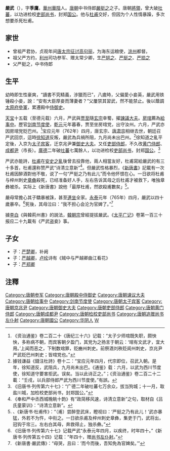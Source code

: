 '''嚴武'''（{{bd|726年||765年||catIdx=Y}}），字'''季鷹'''，[[华州_(西魏)|華州]][[华阴县|華陰]]人。[[唐朝|唐朝]]中书侍郎[[嚴挺之|嚴挺之]]之子。唐朝[[將領|將領]]，曾大破[[吐蕃|吐蕃]]，以功进检校[[吏部尚书|吏部尚书]]，封郑[[国公|国公]]。他与[[杜甫|杜甫]]交好，但因为个人性情暴躁，多次想要杀死杜甫。

==家世==
*曾祖严君协，贞观年间[[唐太宗征讨高句丽|唐太宗征讨高句丽]]，为海东运粮使，[[洮州|洮州]]都督。
*祖父严方约，[[利州|利州]]司功参军、赠太常少卿，生[[严挹之|严挹之]]、[[严挺之|严挺之]]、[[严损之|严损之]]
*父严挺之，中书侍郎

== 生平 ==

幼時即生性豪爽，“讀書不究精義，涉獵而已”，八歲時，父偏愛小妾英，嚴武用铁锤殺小妾，說：“安有大臣厚妾而薄妻者？”父屢禁其習武，然不能禁止。後以蔭調[[太原府|太原府]][[參軍|參軍]]，累遷殿中[[侍御史|侍御史]]。

[[天宝_(唐朝)|天宝]]十五载（至德元载）六月，严武與[[贾至|贾至]]隨[[李隆基|玄宗]]幸蜀，擢[[諫議大夫|諫議大夫]]。[[房琯|房琯]]薦為[[給事中|給事中]]。歷官[[剑南节度使|剑南节度使]]，[[乾元_(唐朝)|乾元]]元年暮春，贾至坐房琯党，出守汝州。六月，严武亦因房琯党贬巴州。<ref>《资治通鉴》卷二百二十《唐纪三十六》记载：“太子少师琯既失职，颇怏怏，多称病不朝，而宾客朝夕盈门，其党为之扬言于朝云：‘琯有文武才，宜大用。’上闻而恶之，下制数琯罪，贬豳州刺史。前祭酒刘秩贬阆州刺史，京兆尹严武贬巴州刺史；皆琯党也。”</ref>宝应元年（762年）四月，唐玄宗、[[唐肃宗|唐肃宗]]相继去世，朝廷召严武回京，這時[[徐知道|徐知道]]反叛，嚴武為兵禍所阻，九月尚未出巴州。<ref>據钱谦益《錢注杜詩》卷十二：“宝应元年四月，代宗即位，召武入朝。是年，徐知道反，武阻兵，九月尚未出巴。《通鉴》载：六月，以武为西川节度使，徐知道守要害拒武。误矣。当以此诗正之。”；《资治通鉴》卷二百二十二載：“壬戌，以兵部侍郎严武为西川节度使。”有誤。</ref>徐知道之亂平定後，入京为[[太子宾客|太子宾客]]，迁京兆尹兼[[御史大夫|御史大夫]]。又任[[吏部|吏部]][[侍郎|侍郎]]，不久改[[黄门侍郎|黄门侍郎]]、[[成都|成都]][[尹|尹]]（市長）。[[廣德|廣德]]二年破[[吐蕃|吐蕃]]七萬餘人，以功进检校[[吏部尚书|吏部尚书]]，封郑[[国公|国公]]。<ref>《旧唐书·列传第六十七》：“广德二年破吐蕃七万余众，拔当狗城；十一月，取盐川城，加检校吏部尚书，封郑国公。”</ref>

严武亦能詩，[[杜甫|杜甫]]在[[安史之亂|安史之亂]]後曾去投靠他，兩人相當友好，杜甫寫給嚴武的有三十多首，杜甫還称赞严武“诗清立意新”<ref>《奉和严中丞西城晚眺十韵》有“政简移风速，诗清立意新”之句，取材自《吕氏童蒙训》：“诗清立意新”。</ref>。但嚴武性格暴烈，《[[新唐書|新唐書]]》記載有一次杜甫因醉酒對他不敬，说了一句“严挺之乃有此儿”而令他怀恨在心。一日欲将杜甫与梓州刺史[[章彝|章彝]]殺死，已经准备好人手，左右告诉其母之后杜甫才被救下，唯独章彝被杀。实际上《新唐書》說他「最厚杜甫，然欲殺甫數矣」<ref>、《新唐书·杜甫传》：“（甫）尝醉登武床，瞪视曰：‘严挺之乃有此儿！’武亦暴猛，外若不为忤，中衔之。一日欲杀甫及梓州刺史章彝，集吏于门，武将出，冠钩于帘三。左右白其母，奔救得止，独杀彝。”</ref>。

嚴母常擔心其子驕暴被誅，甚至[[連坐|連坐]]全家。[[永泰_(唐朝)|永泰]]元年（765年）四月，嚴武以四十歲暴卒。<ref>《旧唐书·列传第六十七》记载严武“永泰元年四月，以疾终，时年四十。”《新唐书·列传第五十四》记载：“年四十，赠[[尚书左仆射|尚书左仆射]]。”</ref>死後，其母泣曰：“我不担心会沦为官婢了。”<ref>《新唐書·嚴武傳》：“母哭，且曰：‘而今而後，吾知免為官婢矣。’”</ref>

據[[李白|李白]]《與韓荊州書》的說法，[[韓朝宗|韓朝宗]]曾經提拔嚴武。《[[太平广记|太平广记]]》卷第一百三十报应二十九載有《严武盗妾》事。

==子女==
* 子：[[严楚卿|严楚卿]]，补阙
* 子：[[严越卿|严越卿]]，[[卢纶|卢纶]]诗有《贼中与严越卿曲江看花》
* 子：[[严郑卿|严郑卿]]

==注釋==
{{reflist|2}}

{{DEFAULTSORT:Y}}
[[Category:唐朝参军|Category:唐朝参军]]
[[Category:唐朝殿中侍御史|Category:唐朝殿中侍御史]]
[[Category:唐朝谏议大夫|Category:唐朝谏议大夫]]
[[Category:唐朝给事中|Category:唐朝给事中]]
[[Category:剑南节度使|Category:剑南节度使]]
[[Category:唐朝太子宾客|Category:唐朝太子宾客]]
[[Category:唐朝京兆尹|Category:唐朝京兆尹]]
[[Category:唐朝御史大夫|Category:唐朝御史大夫]]
[[Category:唐朝吏部侍郎|Category:唐朝吏部侍郎]]
[[Category:唐朝黄门侍郎|Category:唐朝黄门侍郎]]
[[Category:唐朝成都尹|Category:唐朝成都尹]]
[[Category:唐朝检校吏部尚书|Category:唐朝检校吏部尚书]]
[[Category:唐朝追赠尚书左仆射|Category:唐朝追赠尚书左仆射]]
[[Category:唐朝國公|Category:唐朝國公]]
[[Category:华阴人|Category:华阴人]]
[[Category:严姓|W]]
